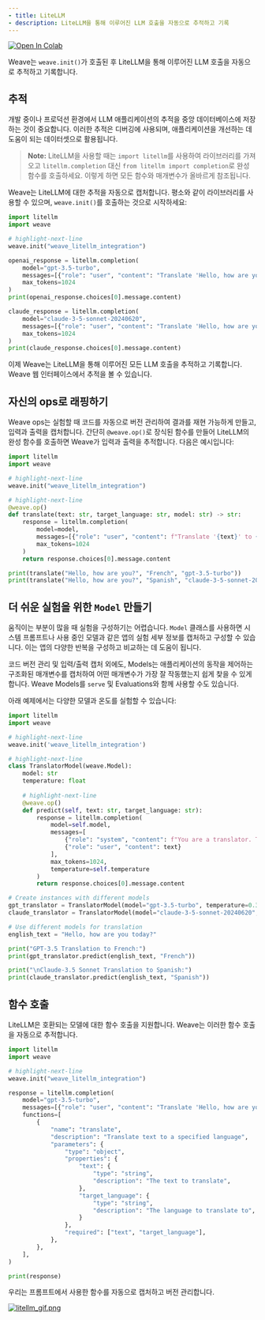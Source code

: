 ```yaml
---
- title: LiteLLM
- description: LiteLLM을 통해 이루어진 LLM 호출을 자동으로 추적하고 기록
---
```


<a target="_blank" href="https://colab.research.google.com/github/wandb/examples/blob/master/weave/docs/quickstart_litellm.ipynb">
  <img src="https://colab.research.google.com/assets/colab-badge.svg" alt="Open In Colab" />
</a>

Weave는 `weave.init()`가 호출된 후 LiteLLM을 통해 이루어진 LLM 호출을 자동으로 추적하고 기록합니다.

## 추적

개발 중이나 프로덕션 환경에서 LLM 애플리케이션의 추적을 중앙 데이터베이스에 저장하는 것이 중요합니다. 이러한 추적은 디버깅에 사용되며, 애플리케이션을 개선하는 데 도움이 되는 데이터셋으로 활용됩니다.

> **Note:** LiteLLM을 사용할 때는 `import litellm`를 사용하여 라이브러리를 가져오고 `litellm.completion` 대신 `from litellm import completion`로 완성 함수를 호출하세요. 이렇게 하면 모든 함수와 매개변수가 올바르게 참조됩니다.

Weave는 LiteLLM에 대한 추적을 자동으로 캡처합니다. 평소와 같이 라이브러리를 사용할 수 있으며, `weave.init()`를 호출하는 것으로 시작하세요:

```python
import litellm
import weave

# highlight-next-line
weave.init("weave_litellm_integration")

openai_response = litellm.completion(
    model="gpt-3.5-turbo", 
    messages=[{"role": "user", "content": "Translate 'Hello, how are you?' to French"}],
    max_tokens=1024
)
print(openai_response.choices[0].message.content)

claude_response = litellm.completion(
    model="claude-3-5-sonnet-20240620", 
    messages=[{"role": "user", "content": "Translate 'Hello, how are you?' to French"}],
    max_tokens=1024
)
print(claude_response.choices[0].message.content)
```

이제 Weave는 LiteLLM을 통해 이루어진 모든 LLM 호출을 추적하고 기록합니다. Weave 웹 인터페이스에서 추적을 볼 수 있습니다.

## 자신의 ops로 래핑하기

Weave ops는 실험할 때 코드를 자동으로 버전 관리하여 결과를 재현 가능하게 만들고, 입력과 출력을 캡처합니다. 간단히 `@weave.op()`로 장식된 함수를 만들어 LiteLLM의 완성 함수를 호출하면 Weave가 입력과 출력을 추적합니다. 다음은 예시입니다:

```python
import litellm
import weave

# highlight-next-line
weave.init("weave_litellm_integration")

# highlight-next-line
@weave.op()
def translate(text: str, target_language: str, model: str) -> str:
    response = litellm.completion(
        model=model,
        messages=[{"role": "user", "content": f"Translate '{text}' to {target_language}"}],
        max_tokens=1024
    )
    return response.choices[0].message.content

print(translate("Hello, how are you?", "French", "gpt-3.5-turbo"))
print(translate("Hello, how are you?", "Spanish", "claude-3-5-sonnet-20240620"))
```

## 더 쉬운 실험을 위한 `Model` 만들기

움직이는 부분이 많을 때 실험을 구성하기는 어렵습니다. `Model` 클래스를 사용하면 시스템 프롬프트나 사용 중인 모델과 같은 앱의 실험 세부 정보를 캡처하고 구성할 수 있습니다. 이는 앱의 다양한 반복을 구성하고 비교하는 데 도움이 됩니다.

코드 버전 관리 및 입력/출력 캡처 외에도, Models는 애플리케이션의 동작을 제어하는 구조화된 매개변수를 캡처하여 어떤 매개변수가 가장 잘 작동했는지 쉽게 찾을 수 있게 합니다. Weave Models를 `serve` 및 Evaluations와 함께 사용할 수도 있습니다.

아래 예제에서는 다양한 모델과 온도를 실험할 수 있습니다:

```python
import litellm
import weave

# highlight-next-line
weave.init('weave_litellm_integration')

# highlight-next-line
class TranslatorModel(weave.Model):
    model: str
    temperature: float
  
    # highlight-next-line
    @weave.op()
    def predict(self, text: str, target_language: str):
        response = litellm.completion(
            model=self.model,
            messages=[
                {"role": "system", "content": f"You are a translator. Translate the given text to {target_language}."},
                {"role": "user", "content": text}
            ],
            max_tokens=1024,
            temperature=self.temperature
        )
        return response.choices[0].message.content

# Create instances with different models
gpt_translator = TranslatorModel(model="gpt-3.5-turbo", temperature=0.3)
claude_translator = TranslatorModel(model="claude-3-5-sonnet-20240620", temperature=0.1)

# Use different models for translation
english_text = "Hello, how are you today?"

print("GPT-3.5 Translation to French:")
print(gpt_translator.predict(english_text, "French"))

print("\nClaude-3.5 Sonnet Translation to Spanish:")
print(claude_translator.predict(english_text, "Spanish"))
```

## 함수 호출

LiteLLM은 호환되는 모델에 대한 함수 호출을 지원합니다. Weave는 이러한 함수 호출을 자동으로 추적합니다.

```python
import litellm
import weave

# highlight-next-line
weave.init("weave_litellm_integration")

response = litellm.completion(
    model="gpt-3.5-turbo",
    messages=[{"role": "user", "content": "Translate 'Hello, how are you?' to French"}],
    functions=[
        {
            "name": "translate",
            "description": "Translate text to a specified language",
            "parameters": {
                "type": "object",
                "properties": {
                    "text": {
                        "type": "string",
                        "description": "The text to translate",
                    },
                    "target_language": {
                        "type": "string",
                        "description": "The language to translate to",
                    }
                },
                "required": ["text", "target_language"],
            },
        },
    ],
)

print(response)
```

우리는 프롬프트에서 사용한 함수를 자동으로 캡처하고 버전 관리합니다.

[![litellm\_gif.png](imgs/litellm_gif.gif)](https://wandb.ai/a-sh0ts/weave_litellm_integration/weave/calls)
